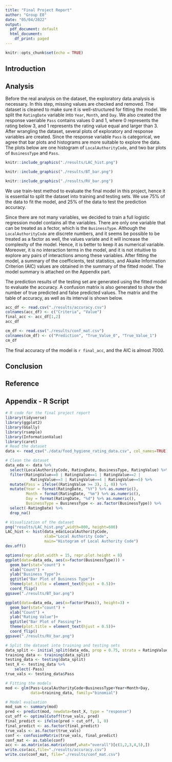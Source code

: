 ```yaml
---
title: "Final Project Report"
author: "Group E8"
date: "05/04/2022"
output:
  pdf_document: default
  html_document:
    df_print: paged
---
```


```r
knitr::opts_chunk$set(echo = TRUE)
```

## Introduction

<!--Write introduction here-->

## Analysis

Before the real analysis on the dataset, the exploratory data analysis is necessary. In this step, missing values are checked and removed. The dataset is cleaned to make sure it is well-structured for fitting the model. We split the `RatingDate` variable into `Year`, `Month`, and `Day`. We also created the response vaeriable `Pass` contains values 0 and 1, where 0 represents the rating below 3, and 1 represents the rating value equal and larger than 3. After wrangling the dataset, several plots of exploratory and response variables are created. Since the response variable `Pass` is categorical, we agree that bar plots and histograms are more suitable to explore the data. The plots below are one histogram of `LocalAuthorityCode`, and two bar plots of `BusinessType` and `Pass`.

```r
knitr::include_graphics("./results/LAC_hist.png")
```

```r
knitr::include_graphics("./results/BT_bar.png")
```


```r
knitr::include_graphics("./results/RV_bar.png")
```


\newpage
We use train-test method to evaluate the final model in this project, hence it is essential to split the dataset into training and testing sets. We use 75% of the data to fit the model, and 25% of the data to test the prediction accuracy.

Since there are not many variables, we decided to train a full logistic regression model contains all the variables. There are only one variable that can be treated as a fector, which is the `BusinessType`. Although the `LocalAuthorityCode` are discrete numbers, and it seems be possible to be treated as a factor as well, the values variate and it will increase the complexity of the model. Hence, it is better to keep it as numerical variable. Moreover, it is no interaction terms in the model, and it is not intuitive to explore any pairs of interactions among these variables. After fitting the model, a summary of the coefficients, test statistics, and Akaike Information Criterion (AIC) values are obtained in the summary of the fitted model. The model summary is attached on the Appendix part.

The prediction results of the testing set are generated using the fitted model to evaluate the accuracy. A confusion matrix is also generated to show the number of true predicted and false predicted values. The matrix and the table of accuracy, as well as its interval is shown below.

```r
acc_df <- read.csv("./results/accuracy.csv")
colnames(acc_df) <- c("Criteria", "Value")
final_acc <- acc_df[1,2]
acc_df
```

```r
cm_df <- read.csv("./results/conf_mat.csv")
colnames(cm_df) <- c("Prediction", "True_Value_0", "True_Value_1")
cm_df
```

The final accuracy of the model is `r final_acc`, and the AIC is almost 7000.

## Conclusion

## Reference

## Appendix - R Script

```r
# R code for the final project report
library(tidyverse)
library(ggplot2)
library(GGally)
library(rsample)
library(InformationValue)
library(caret)
# Read the dataset
data <- read_csv("./data/food_hygiene_rating_data.csv", col_names=TRUE)

# Clean the dataset
data_eda <- data %>% 
  select(LocalAuthorityCode, RatingDate, BusinessType, RatingValue) %>%
  filter(RatingValue==0 | RatingValue==1 | RatingValue==2 | 
           RatingValue==3 | RatingValue==4 | RatingValue==5) %>%
  mutate(Pass = ifelse((RatingValue >= 3), 1, 0)) %>%
  mutate(Year = format(RatingDate, "%Y") %>% as.numeric(),
         Month = format(RatingDate, "%m") %>% as.numeric(),
         Day = format(RatingDate, "%d") %>% as.numeric(),
         BusinessType = BusinessType <- as.factor(BusinessType)) %>%
  select(-RatingDate) %>%
  drop_na()

```

```r
# Visualization of the dataset
png("results/LAC_hist.png",width=800, height=600)
LAC_hist <- hist(data_eda$LocalAuthorityCode, 
                 xlab="Local Authority Code",
                 main="Histogram of Local Authority Code")
dev.off()

options(repr.plot.width = 15, repr.plot.height = 8)
ggplot(data=data_eda, aes(x=factor(BusinessType))) +
  geom_bar(stat="count") +
  xlab("Count") +
  ylab("Business Type")+
  ggtitle("Bar Plot of Business Type")+
  theme(plot.title = element_text(hjust = 0.5))+
  coord_flip()
ggsave("./results/BT_bar.png")

ggplot(data=data_eda, aes(x=factor(Pass)), height=3) +
  geom_bar(stat="count") +
  xlab("Count") +
  ylab("Rating Value")+
  ggtitle("Bar Plot of Passing")+
  theme(plot.title = element_text(hjust = 0.5))+
  coord_flip()
ggsave("./results/RV_bar.png")
```

```r
# Split the dataset into training and testing sets
data_split <- initial_split(data_eda, prop = 0.75, strata = RatingValue)
training_data <- training(data_split)
testing_data <- testing(data_split)
test_X <- testing_data %>%
    select(-Pass)
true_vals <- testing_data$Pass

# Fitting the models
mod <- glm(Pass~LocalAuthorityCode+BusinessType+Year+Month+Day, 
           data=training_data, family="binomial")

# Model evaluation
mod_sum <- summary(mod)
pred <- predict(mod, newdata=test_X, type = "response")
cut_off <- optimalCutoff(true_vals, pred)
final_predict <- ifelse(pred > cut_off, 1, 0)
final_predict <- as.factor(final_predict)
true_vals <- as.factor(true_vals)
conf <- confusionMatrix(true_vals, final_predict)
conf_mat <- as.table(conf)
acc <- as.matrix(as.matrix(conf,what="overall")[c(1,2,3,4,5),])
write.csv(acc,file="./results/accuracy.csv")
write.csv(conf_mat, file="./results/conf_mat.csv")
```

